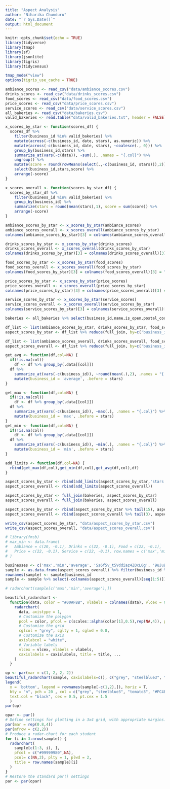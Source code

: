 ```yaml
---
title: "Aspect Analysis"
author: "Niharika Chunduru"
date: "`r Sys.Date()`"
output: html_document
---
```


```r
knitr::opts_chunk$set(echo = TRUE)
library(tidyverse)
library(tmap)
library(sf)
library(jsonlite)
library(tigris)
library(tidycensus)

tmap_mode("view")
options(tigris_use_cache = TRUE)
```

```r
ambiance_scores <- read_csv("data/ambiance_scores.csv")
drinks_scores <- read_csv("data/drinks_scores.csv")
food_scores <- read_csv("data/food_scores.csv")
price_scores <- read_csv("data/price_scores.csv")
service_scores <- read_csv("data/service_scores.csv")
all_bakeries <- read_csv("data/bakeries.csv")
valid_bakeries <- read.table("data/valid_bakeries.txt", header = FALSE)$V1
```


```r
x_scores_by_star <- function(scores_df) {
  scores_df %>% 
    filter(business_id %in% valid_bakeries) %>%
    mutate(across(-c(business_id, date, stars), as.numeric)) %>% 
    mutate(across(-c(business_id, date, stars), ~coalesce(., 0))) %>%
    group_by(business_id,stars) %>%
    summarize_at(vars(-c(date)), ~sum(.), .names = "{.col}") %>%
    ungroup() %>%
    mutate(score = round(rowMeans(select(.,-c(business_id, stars))),2)) %>% 
    select(business_id,stars,score) %>% 
    arrange(-score)
}

x_scores_overall <- function(scores_by_star_df) {
  scores_by_star_df %>% 
    filter(business_id %in% valid_bakeries) %>%
    group_by(business_id) %>%
    summarize(stars = round(mean(stars),1), score = sum(score)) %>% 
    arrange(-score)
}
```

```r
ambiance_scores_by_star <- x_scores_by_star(ambiance_scores)
ambiance_scores_overall <- x_scores_overall(ambiance_scores_by_star)
colnames(ambiance_scores_by_star)[3] = colnames(ambiance_scores_overall)[3] = "Ambiance"
```

```r
drinks_scores_by_star <- x_scores_by_star(drinks_scores)
drinks_scores_overall <- x_scores_overall(drinks_scores_by_star)
colnames(drinks_scores_by_star)[3] = colnames(drinks_scores_overall)[3] = "Drinks"
```

```r
food_scores_by_star <- x_scores_by_star(food_scores)
food_scores_overall <- x_scores_overall(food_scores_by_star)
colnames(food_scores_by_star)[3] = colnames(food_scores_overall)[3] = "Food"
```

```r
price_scores_by_star <- x_scores_by_star(price_scores)
price_scores_overall <- x_scores_overall(price_scores_by_star)
colnames(price_scores_by_star)[3] = colnames(price_scores_overall)[3] = "Price"
```

```r
service_scores_by_star <- x_scores_by_star(service_scores)
service_scores_overall <- x_scores_overall(service_scores_by_star)
colnames(service_scores_by_star)[3] = colnames(service_scores_overall)[3] = "Service"
```

```r
bakeries <- all_bakeries %>% select(business_id,name,is_open,postal_code) %>% filter(business_id %in% valid_bakeries)
```

```r
df_list <- list(ambiance_scores_by_star, drinks_scores_by_star, food_scores_by_star, price_scores_by_star, service_scores_by_star)
aspect_scores_by_star <- df_list %>% reduce(full_join, by=c('business_id','stars'))

df_list <- list(ambiance_scores_overall, drinks_scores_overall, food_scores_overall, price_scores_overall, service_scores_overall)
aspect_scores_overall <- df_list %>% reduce(full_join, by=c('business_id','stars'))
```


```r
get_avg <- function(df,col=NA) {
  if(!is.na(col))
    df <- df %>% group_by(.data[[col]]) 
  df %>% 
    summarize_at(vars(-c(business_id)), ~round(mean(.),2), .names = "{.col}") %>% 
    mutate(business_id = 'average', .before = stars)
}

get_max <- function(df,col=NA) {
  if(!is.na(col))
    df <- df %>% group_by(.data[[col]]) 
  df %>% 
    summarize_at(vars(-c(business_id)), ~max(.), .names = "{.col}") %>% 
    mutate(business_id = 'max', .before = stars)
}
get_min <- function(df,col=NA) {
  if(!is.na(col))
    df <- df %>% group_by(.data[[col]]) 
  df %>% 
    summarize_at(vars(-c(business_id)), ~min(.), .names = "{.col}") %>% 
    mutate(business_id = 'min', .before = stars)
}

add_limits <- function(df,col=NA) {
  rbind(get_max(df,col),get_min(df,col),get_avg(df,col),df)
}

aspect_scores_by_star <- rbind(add_limits(aspect_scores_by_star,'stars'))
aspect_scores_overall <- rbind(add_limits(aspect_scores_overall))
```

```r
aspect_scores_by_star <- full_join(bakeries, aspect_scores_by_star)
aspect_scores_overall <- full_join(bakeries, aspect_scores_overall)

aspect_scores_by_star <- rbind(aspect_scores_by_star %>% tail(15), aspect_scores_by_star %>% slice(1:(n()-15)))
aspect_scores_overall <- rbind(aspect_scores_overall %>% tail(3), aspect_scores_overall %>% slice(1:(n()-3)))
```

```r
write_csv(aspect_scores_by_star, "data/aspect_scores_by_star.csv")
write_csv(aspect_scores_overall, "data/aspect_scores_overall.csv")
```

```r
# library(fmsb)
# max_min <- data.frame(
#   Ambiance = c(20, -0.1), Drinks = c(22, -0.1), Food = c(22, -0.1), 
#   Price = c(22, -0.1), Service = c(22, -0.1), row.names = c('max','min')
# )

businesses <- c('max','min','average', 'Ss6f5v_t5Vddiaz4ZOxL0g', '9uJuBPIQyrC0v9pVv3JKRQ')
sample <- as.data.frame(aspect_scores_overall) %>% filter(business_id %in% businesses) 
rownames(sample) <- sample$business_id
sample <- sample %>% select(-colnames(aspect_scores_overall)[seq(1:5)])
```

```r
# radarchart(sample[c('max','min','average'),])

beautiful_radarchart <- 
  function(data, color = "#00AFBB", vlabels = colnames(data), vlcex = 0.7, caxislabels = NULL, title = NULL, ...) {
    radarchart(
      data, axistype = 1,
      # Customize the polygon
      pcol = color, pfcol = c(scales::alpha(color[1],0.5),rep(NA,4)), plwd = 2, plty = 1,
      # Customize the grid
      cglcol = "grey", cglty = 1, cglwd = 0.8,
      # Customize the axis
      axislabcol = "white", 
      # Variable labels
      vlcex = vlcex, vlabels = vlabels,
      caxislabels = caxislabels, title = title, ...
    )
  }
```

```r
op <- par(mar = c(1, 2, 2, 2))
beautiful_radarchart(sample, caxislabels=c(), c("grey", "steelblue3", "tomato3", "#FC4E07"))
legend(
  x = 'bottom', legend = rownames(sample[-c(1,2),]), horiz = T,
  bty = "n", pch = 20 , col = c("grey", "steelblue3", "tomato3", "#FC4E07"),
  text.col = "black", cex = 0.5, pt.cex = 1.5
  )
par(op)
```


```r
opar <- par() 
# Define settings for plotting in a 3x4 grid, with appropriate margins:
par(mar = rep(0.8,4))
par(mfrow = c(2,2))
# Produce a radar-chart for each student
for (i in 3:nrow(sample)) {
  radarchart(
    sample[c(1:3, i), ],
    pfcol = c("#99999980",NA),
    pcol= c(NA,2), plty = 1, plwd = 2,
    title = row.names(sample)[i]
  )
}
# Restore the standard par() settings
par <- par(opar)
```





